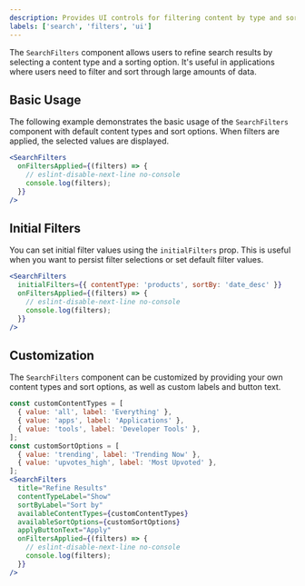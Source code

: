 ```yaml
---
description: Provides UI controls for filtering content by type and sorting by relevance or date.
labels: ['search', 'filters', 'ui']
---
```


The `SearchFilters` component allows users to refine search results by selecting a content type and a sorting option. It's useful in applications where users need to filter and sort through large amounts of data.

## Basic Usage

The following example demonstrates the basic usage of the `SearchFilters` component with default content types and sort options. When filters are applied, the selected values are displayed.

```jsx
<SearchFilters
  onFiltersApplied={(filters) => {
    // eslint-disable-next-line no-console
    console.log(filters);
  }}
/>
```
## Initial Filters
You can set initial filter values using the `initialFilters` prop. This is useful when you want to persist filter selections or set default filter values.
```jsx
<SearchFilters
  initialFilters={{ contentType: 'products', sortBy: 'date_desc' }}
  onFiltersApplied={(filters) => {
    // eslint-disable-next-line no-console
    console.log(filters);
  }}
/>
```
## Customization
The `SearchFilters` component can be customized by providing your own content types and sort options, as well as custom labels and button text.
```jsx
const customContentTypes = [
  { value: 'all', label: 'Everything' },
  { value: 'apps', label: 'Applications' },
  { value: 'tools', label: 'Developer Tools' },
];
const customSortOptions = [
  { value: 'trending', label: 'Trending Now' },
  { value: 'upvotes_high', label: 'Most Upvoted' },
];
<SearchFilters
  title="Refine Results"
  contentTypeLabel="Show"
  sortByLabel="Sort by"
  availableContentTypes={customContentTypes}
  availableSortOptions={customSortOptions}
  applyButtonText="Apply"
  onFiltersApplied={(filters) => {
    // eslint-disable-next-line no-console
    console.log(filters);
  }}
/>